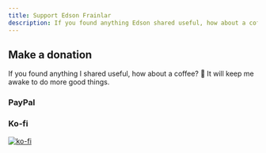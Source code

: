 ```yaml
---
title: Support Edson Frainlar
description: If you found anything Edson shared useful, how about a coffee?
---
```



## Make a donation

If you found anything I shared useful, how about a coffee? 🍵
It will keep me awake to do more good things.

### PayPal

<PayPal />

### Ko-fi

[![ko-fi](https://www.ko-fi.com/img/githubbutton_sm.svg)](https://ko-fi.com/edsonfrainlar)